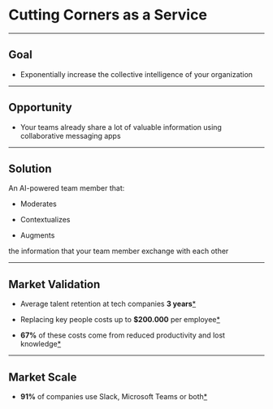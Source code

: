 
<Cover>

# Cutting Corners as a Service

</Cover>

---

<Bullets>

## Goal

+ Exponentially increase the collective intelligence of your organization

</Bullets>

---

<Bullets>

## Opportunity

+ Your teams already share a lot of valuable information using collaborative
messaging apps

</Bullets>

---

<Bullets>

## Solution

An AI-powered team member that:

+ Moderates

+ Contextualizes

+ Augments

the information that your team member exchange with each other

</Bullets>

---

<Bullets>

## Market Validation

+ Average talent retention at tech companies **3 years**[*](https://business.linkedin.com/talent-solutions/blog/trends-and-research/2018/the-3-industries-with-the-highest-turnover-rates)

+ Replacing key people costs up to **$200.000** per employee[*](https://www.businessknowhow.com/manage/loveem/numbers.htm)

+ **67%** of these costs come from reduced productivity and lost knowledge[*](https://www.shrm.org/hr-today/news/all-things-work/pages/to-have-and-to-hold.aspx)

</Bullets>

---

<Bullets>

## Market Scale

+ **91%** of companies use Slack, Microsoft Teams or
both[*](https://www.computerworld.com/article/3403675/slack-or-teams-many-businesses-opt-for-both.html#:~:text=Mio%20polled%20200%20IT%20decision,hundreds%20of%20thousands%20of%20employees.&text=The%20company%20found%20that%2091,66%25%20of%20the%20organizations%20surveyed)

</Bullets>
